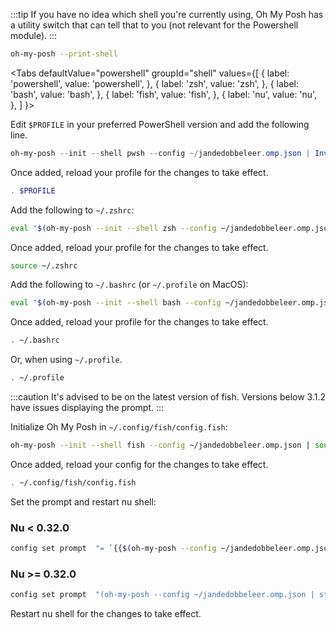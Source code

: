 
:::tip
If you have no idea which shell you're currently using, Oh My Posh has a utility switch that can tell that to you (not relevant
for the Powershell module).
:::

```bash
oh-my-posh --print-shell
```

<Tabs
  defaultValue="powershell"
  groupId="shell"
  values={[
    { label: 'powershell', value: 'powershell', },
    { label: 'zsh', value: 'zsh', },
    { label: 'bash', value: 'bash', },
    { label: 'fish', value: 'fish', },
    { label: 'nu', value: 'nu', },
  ]
}>
<TabItem value="powershell">

Edit `$PROFILE` in your preferred PowerShell version and add the following line.

```powershell
oh-my-posh --init --shell pwsh --config ~/jandedobbeleer.omp.json | Invoke-Expression
```

Once added, reload your profile for the changes to take effect.

```powershell
. $PROFILE
```

</TabItem>
<TabItem value="zsh">

Add the following to `~/.zshrc`:

```bash
eval "$(oh-my-posh --init --shell zsh --config ~/jandedobbeleer.omp.json)"
```

Once added, reload your profile for the changes to take effect.

```bash
source ~/.zshrc
```

</TabItem>
<TabItem value="bash">

Add the following to `~/.bashrc` (or `~/.profile` on MacOS):

```bash
eval "$(oh-my-posh --init --shell bash --config ~/jandedobbeleer.omp.json)"
```

Once added, reload your profile for the changes to take effect.

```bash
. ~/.bashrc
```

Or, when using `~/.profile`.

```bash
. ~/.profile
```

</TabItem>
<TabItem value="fish">

:::caution
It's advised to be on the latest version of fish. Versions below 3.1.2 have issues displaying the prompt.
:::

Initialize Oh My Posh in `~/.config/fish/config.fish`:

```bash
oh-my-posh --init --shell fish --config ~/jandedobbeleer.omp.json | source
```

Once added, reload your config for the changes to take effect.

```bash
. ~/.config/fish/config.fish
```

</TabItem>
<TabItem value="nu">

Set the prompt and restart nu shell:

### Nu < 0.32.0

```bash
config set prompt  "= `{{$(oh-my-posh --config ~/jandedobbeleer.omp.json | str collect)}}`"
```

### Nu >= 0.32.0

```bash
config set prompt  "(oh-my-posh --config ~/jandedobbeleer.omp.json | str collect)"
```

Restart nu shell for the changes to take effect.

</TabItem>
</Tabs>
